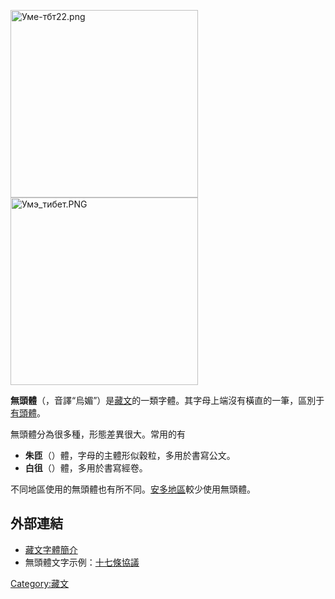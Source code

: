 [[Image:Уме-тбт22.png|300px]]
[[Image:Умэ_тибет.PNG|300px]]

'''無頭體'''（{{bo|z=དབུ་མེད་|w=dbu med|p=Umê|ume=1}}，音譯“烏媚”）是[[藏文|藏文]]的一類字體。其字母上端沒有橫直的一筆，區別于[[有頭體|有頭體]]。

無頭體分為很多種，形態差異很大。常用的有
*'''朱匝'''（{{bo|z=འབྲུ་ཙ་|w='bru tsa|p=Zhuza|ume=1}}）體，字母的主體形似穀粒，多用於書寫公文。
*'''白徂'''（{{bo|z=དཔེ་ཚུགས་|w=dpe tshugs|p=Bêcug|ume=1}}）體，多用於書寫經卷。

不同地區使用的無頭體也有所不同。[[安多地區|安多地區]]較少使用無頭體。

==外部連結==
*[https://web.archive.org/web/20080627155338/http://www.dp918.com/2006/prepress/desktop/091722873.htm 藏文字體簡介]
*無頭體文字示例：[[Commons:Category:Seventeen-Point_Plan|十七條協議]]

{{Tibetan language}}

[[Category:藏文|Category:藏文]]